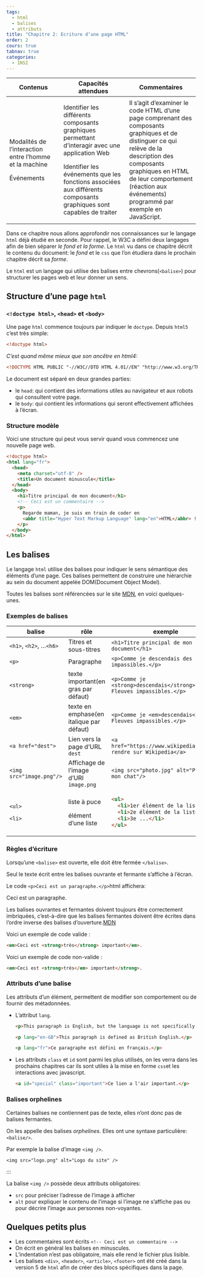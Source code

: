 ```yaml
---
tags:
  - html
  - balises
  - attributs
title: "Chapitre 2: Ecriture d’une page HTML"
order: 2
cours: true
tabnav: true
categories:
  - 1NSI
---
```


::: programme
+----------------------------+---------------------------------+-----------------------------------+
| Contenus                   | Capacités attendues             | Commentaires                      |
+============================+=================================+===================================+
| Modalités de l'interaction | Identifier les différents       | Il s’agit d’examiner le code HTML |
| entre l'homme et la        | composants graphiques           | d’une page comprenant des         |
| machine                    | permettant d'interagir avec une | composants graphiques et de       |
|                            | application Web                 | distinguer ce qui relève de la    |
|                            |                                 | description des composants        |
|                            |                                 | graphiques en HTML de leur        |
|                            |                                 | comportement (réaction aux        |
|                            |                                 | événements) programmé par         |
|                            |                                 | exemple en JavaScript.            |
| Événements                 | Identifier les événements que   |                                   |
|                            | les fonctions associées aux     |                                   |
|                            | différents composants           |                                   |
|                            | graphiques sont capables de     |                                   |
|                            | traiter                         |                                   |
+----------------------------+---------------------------------+-----------------------------------+
:::

::: {.intro layout-ncol=2}

Dans ce chapitre nous allons approfondir nos connaissances sur le langage `html` déjà étudié en
seconde. Pour rappel, le W3C a défini deux langages afin de bien séparer *le fond et la forme*. Le
`html` vu dans ce chapitre décrit le contenu du document: le *fond* et le `css` que l'on étudiera
dans le prochain chapitre décrit sa *forme*.

<wc-wikimage title="HTML5_logo_and_wordmark.svg" caption="Le html 5 est la dernière version du langage normalisée par le W3C."></wc-wikimage>


:::

Le `html` est un langage qui utilise des balises entre chevrons(`<balise>`) pour structurer les
pages web et leur donner un sens.

## Structure d'une page `html`

### `<!doctype html>`, `<head>` et `<body>`

Une page `html` commence toujours par indiquer le `doctype`. Depuis `html5` c'est très simple:

```html
<!doctype html>
```

_C'est quand même mieux que son ancêtre en html4:_

```html
<!DOCTYPE HTML PUBLIC "-//W3C//DTD HTML 4.01//EN" "http://www.w3.org/TR/html4/strict.dtd">
```

Le document est séparé en deux grandes parties:

- le `head`: qui contient des informations utiles au navigateur et aux robots qui consultent votre
  page.
- le `body`: qui contient les informations qui seront effectivement affichées à l’écran.

### Structure modèle

Voici une structure qui peut vous servir quand vous commencez une nouvelle page web.

```html
<!doctype html>
<html lang="fr">
  <head>
    <meta charset="utf-8" />
    <title>Un document minuscule</title>
  </head>
  <body>
    <h1>Titre principal de mon document</h1>
    <!-- Ceci est un commentaire -->
    <p>
      Regarde maman, je suis en train de coder en
      <abbr title="Hyper Text Markup Language" lang="en">HTML</abbr> !
    </p>
  </body>
</html>
```

## Les balises

Le langage `html` utilise des balises pour indiquer le sens sémantique des éléments d'une page. Ces
balises permettent de construire une hiérarchie au sein du document appelée DOM(Document Object
Model).

Toutes les balises sont référencées sur le site
[MDN](https://developer.mozilla.org/en-US/docs/Web/HTML/Element), en voici quelques-unes.

### Exemples de balises

+---------------------------+-------------------------------------------+------------------------------------------------------------------------+
| balise                    | rôle                                      | exemple                                                                |
+===========================+===========================================+========================================================================+
| `<h1>`, `<h2>`, ...`<h6>` | Titres et sous-titres                     | `<h1>Titre principal de mon document</h1>`                             |
+---------------------------+-------------------------------------------+------------------------------------------------------------------------+
| `<p>`                     | Paragraphe                                | `<p>Comme je descendais des Fleuves impassibles.</p>`                  |
+---------------------------+-------------------------------------------+------------------------------------------------------------------------+
| `<strong>`                | texte important(en gras par défaut)       | `<p>Comme je <strong>descendais</strong> des Fleuves impassibles.</p>` |
+---------------------------+-------------------------------------------+------------------------------------------------------------------------+
| `<em>`                    | texte en emphase(en italique par défaut)  | `<p>Comme je <em>descendais</em> des Fleuves impassibles.</p>`         |
+---------------------------+-------------------------------------------+------------------------------------------------------------------------+
| `<a href="dest">`         | Lien vers la page d'URL `dest`            | `<a href="https://www.wikipedia.fr/">Se rendre sur Wikipedia</a>`      |
+---------------------------+-------------------------------------------+------------------------------------------------------------------------+
| `<img src="image.png"/>`  | Affichage de l'image d'URI `image.png`    | `<img src="photo.jpg" alt="Photo de mon chat"/>`                       |
+---------------------------+-------------------------------------------+------------------------------------------------------------------------+
| `<ul>`                    | liste à puce                              | ```html                                                                |
|                           |                                           | <ul>                                                                   |
|                           |                                           |   <li>1er élément de la liste</li>                                     |
|                           |                                           |   <li>2e élément de la liste</li>                                      |
|                           |                                           |   <li>3e ...</li>                                                      |
| `<li>`                    | élément d'une liste                       | </ul>                                                                  |
|                           |                                           | ```                                                                    |
+---------------------------+-------------------------------------------+------------------------------------------------------------------------+

### Règles d'écriture

Lorsqu'une `<balise>` est ouverte, elle doit être fermée `</balise>`.

::: prop

Seul le texte écrit entre les balises ouvrante et fermante s'affiche à l'écran.

:::

:::example

Le code `<p>Ceci est un paragraphe.</p>`html affichera:

<p>Ceci est un paragraphe.</p>

:::


::: prop

Les balises ouvrantes et fermantes doivent toujours être correctement imbriquées, c'est-à-dire
que les balises fermantes doivent être écrites dans l'ordre inverse des balises d'ouverture.[MDN](https://developer.mozilla.org/fr/docs/Web/Guide/HTML/Introduction#Les_balises){.cite-source}

:::

::: examples

Voici un exemple de code valide :

```html
<em>Ceci est <strong>très</strong> important</em>.
```

Voici un exemple de code non-valide :

```html
<em>Ceci est <strong>très</em> important</strong>.
```

:::

### Attributs d'une balise

Les attributs d'un élément, permettent de modifier son comportement ou de fournir des métadonnées.

::: examples

- L'attribut `lang`.
 
   ```html
   <p>This paragraph is English, but the language is not specifically defined.</p>
   
   <p lang="en-GB">This paragraph is defined as British English.</p>
   
   <p lang="fr">Ce paragraphe est défini en français.</p>
   ```
- Les attributs `class` et `id` sont parmi les plus utilisés, on les verra dans les prochains chapitres car ils sont utiles à la mise en forme `css `et les interactions avec javascript.

   ```html
   <a id="special" class="important">Ce lien a l'air important.</p>
   ```

:::


### Balises orphelines

Certaines balises ne contiennent pas de texte, elles n'ont donc pas de balises fermantes.

On les appelle des balises _orphelines_. Elles ont une syntaxe particulière: `<balise/>`.

Par exemple la balise d'image `<img />`.

```
<img src="logo.png" alt="Logo du site" />
```
:::

::: prop

La balise `<img />` possède deux attributs obligatoires:

- `src` pour préciser l'adresse de l'image à afficher
- `alt` pour expliquer le contenu de l'image si l'image ne s'affiche pas ou pour décrire l'image
  aux personnes non-voyantes.

:::

## Quelques petits plus

- Les commentaires sont écrits `<!-- Ceci est un commentaire -->`
- On écrit en général les balises en minuscules.
- L'indentation n'est pas obligatoire, mais elle rend le fichier plus lisible.
- Les balises `<div>`, `<header>`, `<article>`, `<footer>` ont été créé dans la version 5 de `html`
  afin de créer des blocs spécifiques dans la page.
